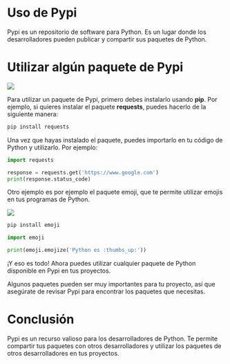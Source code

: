 ::: justify
# Uso de Pypi

Pypi es un repositorio de software para Python. Es un lugar donde los desarrolladores pueden publicar y compartir sus paquetes de Python.

# Utilizar algún paquete de Pypi

![](images/paste-1.png)

Para utilizar un paquete de Pypi, primero debes instalarlo usando **pip**. Por ejemplo, si quieres instalar el paquete **requests**, puedes hacerlo de la siguiente manera:

``` bash
pip install requests
```

Una vez que hayas instalado el paquete, puedes importarlo en tu código de Python y utilizarlo. Por ejemplo:

``` python
import requests

response = requests.get('https://www.google.com')
print(response.status_code)
```

Otro ejemplo es por ejemplo el paquete emoji, que te permite utilizar emojis en tus programas de Python.

![](images/paste-2.png)

``` bash
pip install emoji
```

``` python
import emoji

print(emoji.emojize('Python es :thumbs_up:'))
```

¡Y eso es todo! Ahora puedes utilizar cualquier paquete de Python disponible en Pypi en tus proyectos.

Algunos paquetes pueden ser muy importantes para tu proyecto, así que asegúrate de revisar Pypi para encontrar los paquetes que necesitas.

# Conclusión

Pypi es un recurso valioso para los desarrolladores de Python. Te permite compartir tus paquetes con otros desarrolladores y utilizar los paquetes de otros desarrolladores en tus proyectos.

:::